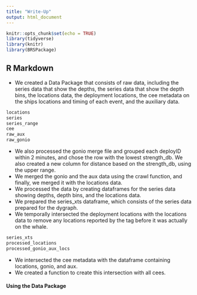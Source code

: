 ```yaml
---
title: "Write-Up"
output: html_document
---
```


```r
knitr::opts_chunk$set(echo = TRUE)
library(tidyverse)
library(knitr)
library(BRSPackage)
```

## R Markdown

* We created a Data Package that consists of raw data, including the series data that show the depths, the series data that show the depth bins, the locations data, the deployment locations, the cee metadata on the ships locations and timing of each event, and the auxiliary data. 

```r
locations
series
series_range
cee
raw_aux
raw_gonio
```


* We also processed the gonio merge file and grouped each deployID within 2 minutes, and chose the row with the lowest strength_db. We also created a new column for distance based on the strength_db, using the upper range. 
* We merged the gonio and the aux data using the crawl function, and finally, we merged it with the locations data. 
* We processed the data by creating dataframes for the series data showing depths, depth bins, and the locations data. 
* We prepared the series_xts dataframe, which consists of the series data prepared for the dygraph.
* We temporally intersected the deployment locations with the locations data to remove any locations reported by the tag before it was actually on the whale.

```r
series_xts
processed_locations
processed_gonio_aux_locs
```

* We intersected the cee metadata with the dataframe containing locations, gonio, and aux. 
* We created a function to create this intersection with all cees. 

#### Using the Data Package

